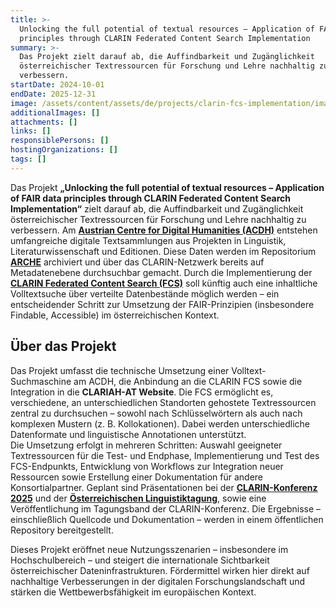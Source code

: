 ```yaml
---
title: >-
  Unlocking the full potential of textual resources – Application of FAIR data
  principles through CLARIN Federated Content Search Implementation
summary: >-
  Das Projekt zielt darauf ab, die Auffindbarkeit und Zugänglichkeit
  österreichischer Textressourcen für Forschung und Lehre nachhaltig zu
  verbessern.
startDate: 2024-10-01
endDate: 2025-12-31
image: /assets/content/assets/de/projects/clarin-fcs-implementation/image.png
additionalImages: []
attachments: []
links: []
responsiblePersons: []
hostingOrganizations: []
tags: []
---
```

Das Projekt **„Unlocking the full potential of textual resources – Application of FAIR data principles through CLARIN Federated Content Search Implementation“** zielt darauf ab, die Auffindbarkeit und Zugänglichkeit österreichischer Textressourcen für Forschung und Lehre nachhaltig zu verbessern. Am [**Austrian Centre for Digital Humanities (ACDH)**](/consortium/austrian-academy-of-sciences/) entstehen umfangreiche digitale Textsammlungen aus Projekten in Linguistik, Literaturwissenschaft und Editionen. Diese Daten werden im Repositorium [**ARCHE**](https://arche.acdh.oeaw.ac.at/browser/) archiviert und über das CLARIN-Netzwerk bereits auf Metadatenebene durchsuchbar gemacht. Durch die Implementierung der [**CLARIN Federated Content Search (FCS)**](https://www.clarin.eu/content/content-search) soll künftig auch eine inhaltliche Volltextsuche über verteilte Datenbestände möglich werden – ein entscheidender Schritt zur Umsetzung der FAIR-Prinzipien (insbesondere Findable, Accessible) im österreichischen Kontext.

## Über das Projekt

Das Projekt umfasst die technische Umsetzung einer Volltext-Suchmaschine am ACDH, die Anbindung an die CLARIN FCS sowie die Integration in die **CLARIAH-AT Website**. Die FCS ermöglicht es, verschiedene, an unterschiedlichen Standorten gehostete Textressourcen zentral zu durchsuchen – sowohl nach Schlüsselwörtern als auch nach komplexen Mustern (z. B. Kollokationen). Dabei werden unterschiedliche Datenformate und linguistische Annotationen unterstützt.\
Die Umsetzung erfolgt in mehreren Schritten: Auswahl geeigneter Textressourcen für die Test- und Endphase, Implementierung und Test des FCS-Endpunkts, Entwicklung von Workflows zur Integration neuer Ressourcen sowie Erstellung einer Dokumentation für andere Konsortialpartner. Geplant sind Präsentationen bei der [**CLARIN-Konferenz 2025**](https://www.clarin.eu/event/2025/clarin-annual-conference-2025) und der [**Österreichischen Linguistiktagung**](/events/drittes-oesterreichisches-treffen-zur-digitalen-linguistik-oelt-2025/), sowie eine Veröffentlichung im Tagungsband der CLARIN-Konferenz. Die Ergebnisse – einschließlich Quellcode und Dokumentation – werden in einem öffentlichen Repository bereitgestellt.

Dieses Projekt eröffnet neue Nutzungsszenarien – insbesondere im Hochschulbereich – und steigert die internationale Sichtbarkeit österreichischer Dateninfrastrukturen. Fördermittel wirken hier direkt auf nachhaltige Verbesserungen in der digitalen Forschungslandschaft und stärken die Wettbewerbsfähigkeit im europäischen Kontext.
